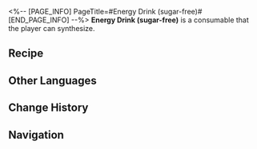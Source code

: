 <%-- [PAGE_INFO]
PageTitle=#Energy Drink (sugar-free)#
[END_PAGE_INFO] --%>
{{Consumable Infobox
|id          = 402003
|image       = Item Energy Drink (sugar-free).png
|type        = Restorative Consumables
|rarity      = 3
|effect      = Upon use, immediately regenerates 50% of Max Energy for a single ally.
|description = A bottle of Energy Drink. Some may call it soulless, but honestly, it's not that bad.
|effectType  = 
|effectType2 = 
|effectType3 = 
|recipe      = {{cx|Source missing}}
|source1     = [[Omni-Synthesizer]]
|source2     = 
|source3     = 
}}
{{Description|''"Being slim is more about tricking the eye. It doesn't necessarily have to do with my weight."''}}
'''Energy Drink (sugar-free)''' is a consumable that the player can synthesize.

==Recipe==
{{Recipe
|type                   = Synthesis
|group                  = Consumable
|Phlogiston             = 4
|Virtual Particle       = 2
|Tree Bark of Erudition = 2
|sort                   = Phlogiston;Virtual Particle;Tree Bark of Erudition
}}

==Other Languages==
{{Other Languages
|en   = Energy Drink (sugar-free)
|zhs  = 能量饮料（无糖）
|zht  = 能量飲料（無糖）
|ja   = エナジードリンク（無糖）
|ko   = 에너지 음료(무가당)
|es   = Bebida energética sin azúcar
|fr   = Boisson énergétique (sans sucre)
|ru   = Энергетический напиток (без сахара)
|th   = Energy Drink (sugar-free)
|vi   = Thức Uống Năng Lượng (Không Đường)
|de   = Energy-Drink (zuckerfrei)
|id   = Energy Drink (sugar-free)
|pt   = Energético (Sem Açúcar)
}}

==Change History==
{{Change History|1.0}}

==Navigation==
{{Consumable Navbox}}